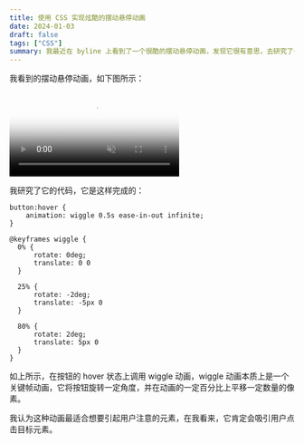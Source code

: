 ```yaml
---
title: 使用 CSS 实现炫酷的摆动悬停动画
date: 2024-01-03
draft: false
tags: ["CSS"]
summary: 我最近在 byline 上看到了一个很酷的摆动悬停动画，发现它很有意思，去研究了一下它的具体实现
---
```


我看到的摆动悬停动画，如下图所示：

<video id="video" poster="https://qiniu.panlore.top/kd-blog/wiggly-animation.png" playsInline autoPlay loop muted>
    <source id="mp4" src="https://qiniu.panlore.top/kd-blog/wiggly-animation.mp4" type="video/mp4" />
    <source id="webm" src="https://qiniu.panlore.top/kd-blog/wiggly-animation.webm" type="video/webm" />
</video>

我研究了它的代码，它是这样完成的：

```
button:hover {
    animation: wiggle 0.5s ease-in-out infinite;
}

@keyframes wiggle {
  0% {
      rotate: 0deg;
      translate: 0 0
  }

  25% {
      rotate: -2deg;
      translate: -5px 0
  }

  80% {
      rotate: 2deg;
      translate: 5px 0
  }
}
```

如上所示，在按钮的 hover 状态上调用 wiggle 动画，wiggle 动画本质上是一个关键帧动画，它将按钮旋转一定角度，并在动画的一定百分比上平移一定数量的像素。

我认为这种动画最适合想要引起用户注意的元素，在我看来，它肯定会吸引用户点击目标元素。
